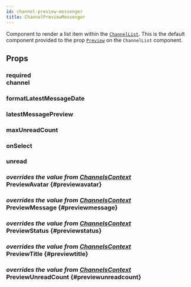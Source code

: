 ```yaml
---
id: channel-preview-messenger
title: ChannelPreviewMessenger
---
```




Component to render a list item within the [`ChannelList`](../core-components/channel_list.mdx).
This is the default component provided to the prop [`Preview`](../core-components/channel_list.mdx#preview) on the `ChannelList` component.

## Props

### <div class="label required">required</div> **channel**

<Channel />

### formatLatestMessageDate

<FormatLatestMessageDate />

### latestMessagePreview

<LatestMessagePreview />

### maxUnreadCount

<MaxUnreadCount />

### onSelect

<OnSelect />

### unread

<Unread />

### <div class="label description">_overrides the value from [ChannelsContext](../contexts/channels_context.mdx#previewavatar)_</div> PreviewAvatar {#previewavatar}

<PreviewAvatar />

### <div class="label description">_overrides the value from [ChannelsContext](../contexts/channels_context.mdx#previewmessage)_</div> PreviewMessage {#previewmessage}

<PreviewMessage />

### <div class="label description">_overrides the value from [ChannelsContext](../contexts/channels_context.mdx#previewstatus)_</div> PreviewStatus {#previewstatus}

<PreviewStatus />

### <div class="label description">_overrides the value from [ChannelsContext](../contexts/channels_context.mdx#previewtitle)_</div> PreviewTitle {#previewtitle}

<PreviewTitle />

### <div class="label description">_overrides the value from [ChannelsContext](../contexts/channels_context.mdx#previewunreadcount)_</div> PreviewUnreadCount {#previewunreadcount}

<PreviewUnreadCount />
